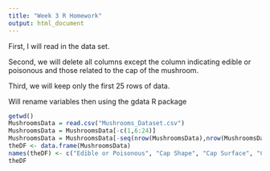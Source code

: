 ```yaml
---
title: "Week 3 R Homework"
output: html_document
---
```

First, I will read in the data set.

Second, we will delete all columns except the column indicating edible or poisonous and those related to the cap of the mushroom.

Third, we will keep only the first 25 rows of data.

Will rename variables then using the gdata R package

```r
getwd()
MushroomsData = read.csv("Mushrooms_Dataset.csv")
MushroomsData = MushroomsData[-c(1,6:24)]
MushroomsData = MushroomsData[-seq(nrow(MushroomsData),nrow(MushroomsData)-8098),]
theDF <- data.frame(MushroomsData)
names(theDF) <- c("Edible or Poisonous", "Cap Shape", "Cap Surface", "Cap Color")
theDF

```
